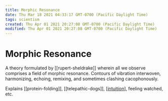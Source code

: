 ```yaml
---
title: Morphic Resonance
date: Thu Mar 18 2021 04:33:17 GMT-0700 (Pacific Daylight Time)
tags: scientism
created: Thu Apr 01 2021 20:27:08 GMT-0700 (Pacific Daylight Time)
modified: Thu Apr 01 2021 20:27:08 GMT-0700 (Pacific Daylight Time)
---
```


# Morphic Resonance

A theory formulated by [[rupert-sheldrake]] wherein all we observe comprises a field of morphic resonance. Contours of vibration interwoven, harmonizing, echoing, remixing, and sometimes clashing cacophonously.

Explains [[protein-folding]], [[telepathic-dogs]], [[intuition]], feeling watched, etc.



[//begin]: # "Autogenerated link references for markdown compatibility"
[intuition]: intuition "Intuition"
[//end]: # "Autogenerated link references"